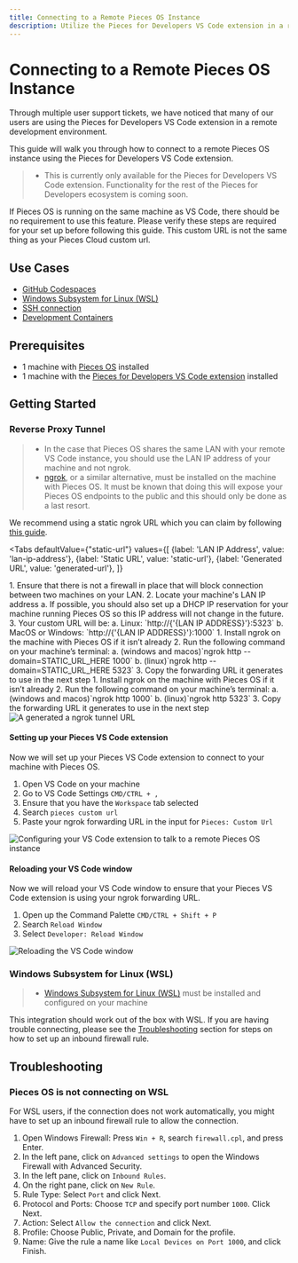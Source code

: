 ```yaml
---
title: Connecting to a Remote Pieces OS Instance
description: Utilize the Pieces for Developers VS Code extension in a remote development environment
---
```


# Connecting to a Remote Pieces OS Instance

Through multiple user support tickets, we have noticed that many of our users are using the Pieces for Developers VS Code extension in a remote development environment.

This guide will walk you through how to connect to a remote Pieces OS instance using the Pieces for Developers VS Code extension.

> - This is currently only available for the Pieces for Developers VS Code extension. Functionality for the rest of the Pieces for Developers ecosystem is coming soon.

<Info>If Pieces OS is running on the same machine as VS Code, there should be no requirement to use this feature. Please verify these steps are required for your set up before following this guide. This custom URL is not the same thing as your Pieces Cloud custom url.</Info>

## Use Cases

- [GitHub Codespaces](https://github.com/features/codespaces)
- [Windows Subsystem for Linux (WSL)](https://learn.microsoft.com/en-us/windows/wsl/about)
- [SSH connection](https://code.visualstudio.com/docs/remote/ssh)
- [Development Containers](https://code.visualstudio.com/docs/devcontainers/containers)

## Prerequisites

- 1 machine with [Pieces OS](https://docs.pieces.app/installation-getting-started/what-am-i-installing) installed
- 1 machine with the [Pieces for Developers VS Code extension](https://marketplace.visualstudio.com/items?itemName=piecesapp.pieces) installed

## Getting Started

### Reverse Proxy Tunnel

> - In the case that Pieces OS shares the same LAN with your remote VS Code instance, you should use the LAN IP address of your machine and not ngrok.
> - [ngrok](https://ngrok.com/download), or a similar alternative, must be installed on the machine with Pieces OS. It must be known that doing this will expose your Pieces OS endpoints to the public and this should only be done as a last resort.

We recommend using a static ngrok URL which you can claim by following [this guide](https://ngrok.com/blog-post/free-static-domains-ngrok-users).

<Tabs
  defaultValue={"static-url"}
  values={[
    {label: 'LAN IP Address', value: 'lan-ip-address'},
    {label: 'Static URL', value: 'static-url'},
    {label: 'Generated URL', value: 'generated-url'},
  ]}
>
  <TabItem value="lan-ip-address">
    1. Ensure that there is not a firewall in place that will block connection between two machines on your LAN.
    2. Locate your machine's LAN IP address
      a. If possible, you should also set up a DHCP IP reservation for your machine running Pieces OS so this IP address will not change in the future.
    3. Your custom URL will be:
      a. Linux: `http://{'{LAN IP ADDRESS}'}:5323`
      b. MacOS or Windows: `http://{'{LAN IP ADDRESS}'}:1000`
  </TabItem>
  <TabItem value="static-url">
    1. Install ngrok on the machine with Pieces OS if it isn’t already
    2. Run the following command on your machine’s terminal: 
      a. (windows and macos)`ngrok http --domain=STATIC_URL_HERE 1000` 
      b. (linux)`ngrok http --domain=STATIC_URL_HERE 5323`
    3. Copy the forwarding URL it generates to use in the next step
  </TabItem>
  <TabItem value={"generated-url"}>
    1. Install ngrok on the machine with Pieces OS if it isn’t already
    2. Run the following command on your machine’s terminal: 
      a. (windows and macos)`ngrok http 1000` 
      b. (linux)`ngrok http 5323`
    3. Copy the forwarding URL it generates to use in the next step
  </TabItem>
</Tabs>

<Image zoom alt="A generated a ngrok tunnel URL" src="https://storage.googleapis.com/pieces_multimedia/PROMOTIONAL/PIECES_FOR_DEVELOPERS/VS_CODE/MACOS/ANY_FEATURE/16X9/PIECES_FOR_DEVELOPERS-VS_CODE-ANY_FEATURE-MACOS-16X9-11_27_2023.GIF" />

#### Setting up your Pieces VS Code extension

Now we will set up your Pieces VS Code extension to connect to your machine with Pieces OS.

1. Open VS Code on your machine
2. Go to VS Code Settings `CMD/CTRL + ,`
3. Ensure that you have the `Workspace` tab selected
4. Search `pieces custom url`
5. Paste your ngrok forwarding URL in the input for `Pieces: Custom Url`

<Image zoom alt="Configuring your VS Code extension to talk to a remote Pieces OS instance" src="https://storage.googleapis.com/pieces_multimedia/PROMOTIONAL/PIECES_FOR_DEVELOPERS/VS_CODE/MACOS/LINK_SHARING/16X9/PIECES_FOR_DEVELOPERS-VS_CODE-LINK_SHARING-MACOS-16X9-11_27_2023.GIF" />

#### Reloading your VS Code window

Now we will reload your VS Code window to ensure that your Pieces VS Code extension is using your ngrok forwarding URL.

1. Open up the Command Palette `CMD/CTRL + Shift + P`
2. Search `Reload Window`
3. Select `Developer: Reload Window`

<Image zoom alt="Reloading the VS Code window" src="https://storage.googleapis.com/pieces_multimedia/PROMOTIONAL/PIECES_FOR_DEVELOPERS/VS_CODE/MACOS/REFRESH_TREE_VIEW/16X9/PIECES_FOR_DEVELOPERS-VS_CODE-REFRESH_TREE_VIEW-MACOS-16X9-11_27_2023.GIF" />

### Windows Subsystem for Linux (WSL)

> - [Windows Subsystem for Linux (WSL)](https://learn.microsoft.com/en-us/windows/wsl/about) must be installed and configured on your machine

This integration should work out of the box with WSL. If you are having trouble connecting, please see the [Troubleshooting](#troubleshooting) section for steps on how to set up an inbound firewall rule.

## Troubleshooting

### Pieces OS is not connecting on WSL

For WSL users, if the connection does not work automatically, you might have to set up an inbound firewall rule to allow the connection.

1. Open Windows Firewall: Press `Win + R`, search `firewall.cpl`, and press Enter.
2. In the left pane, click on `Advanced settings` to open the Windows Firewall with Advanced Security.
3. In the left pane, click on `Inbound Rules`.
4. On the right pane, click on `New Rule`.
5. Rule Type: Select `Port` and click Next.
6. Protocol and Ports: Choose `TCP` and specify port number `1000`. Click Next.
7. Action: Select `Allow the connection` and click Next.
8. Profile: Choose Public, Private, and Domain for the profile.
9. Name: Give the rule a name like `Local Devices on Port 1000`, and click Finish.
